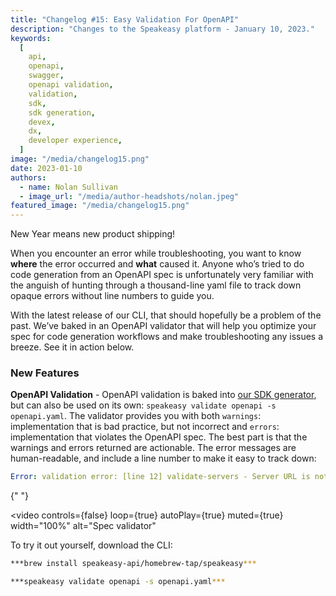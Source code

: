 ```yaml
---
title: "Changelog #15: Easy Validation For OpenAPI"
description: "Changes to the Speakeasy platform - January 10, 2023."
keywords:
  [
    api,
    openapi,
    swagger,
    openapi validation,
    validation,
    sdk,
    sdk generation,
    devex,
    dx,
    developer experience,
  ]
image: "/media/changelog15.png"
date: 2023-01-10
authors:
  - name: Nolan Sullivan
  - image_url: "/media/author-headshots/nolan.jpeg"
featured_image: "/media/changelog15.png"
---
```


New Year means new product shipping!

When you encounter an error while troubleshooting, you want to know **where** the error occurred and **what** caused it. Anyone who’s tried to do code generation from an OpenAPI spec is unfortunately very familiar with the anguish of hunting through a thousand-line yaml file to track down opaque errors without line numbers to guide you.

With the latest release of our CLI, that should hopefully be a problem of the past. We’ve baked in an OpenAPI validator that will help you optimize your spec for code generation workflows and make troubleshooting any issues a breeze. See it in action below.

### **New Features**

**OpenAPI Validation** - OpenAPI validation is baked into [our SDK generator](/docs/create-client-sdks/), but can also be used on its own: `speakeasy validate openapi -s openapi.yaml`. The validator provides you with both `warnings`: implementation that is bad practice, but not incorrect and `errors`: implementation that violates the OpenAPI spec. The best part is that the warnings and errors returned are actionable. The error messages are human-readable, and include a line number to make it easy to track down:

```yaml
Error: validation error: [line 12] validate-servers - Server URL is not valid: no hostname or path provided
```


{" "}

<video
  controls={false}
  loop={true}
  autoPlay={true}
  muted={true}
  width="100%"
  alt="Spec validator"
>
  <source src={portal_url_1} type="video/mp4" />
</video>

To try it out yourself, download the CLI:

```bash
***brew install speakeasy-api/homebrew-tap/speakeasy***
```

```bash
***speakeasy validate openapi -s openapi.yaml***
```
